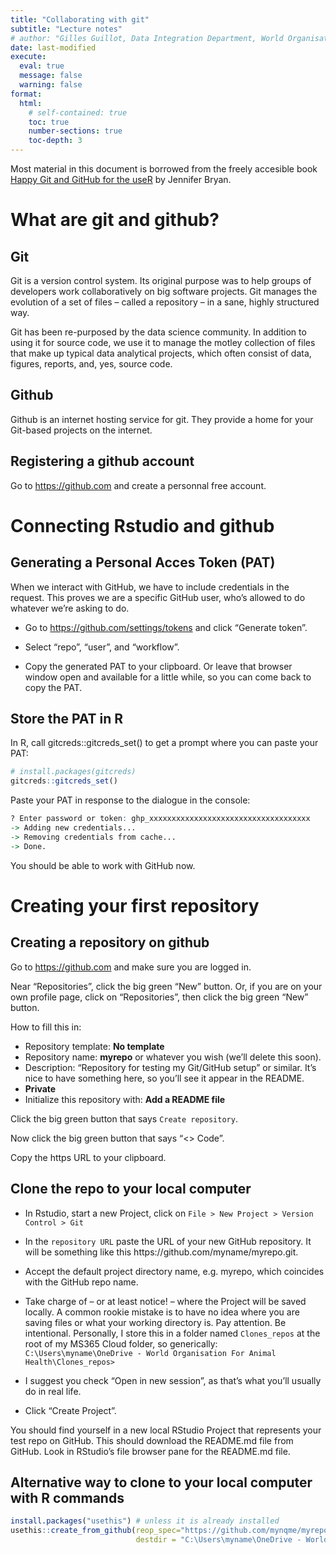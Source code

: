 ```yaml
---
title: "Collaborating with git" 
subtitle: "Lecture notes"
# author: "Gilles Guillot, Data Integration Department, World Organisation for Animal Health"
date: last-modified
execute: 
  eval: true
  message: false
  warning: false
format:
  html:
    # self-contained: true
    toc: true
    number-sections: true 
    toc-depth: 3
---
```



Most material in this document is borrowed from the freely accesible book [Happy Git and GitHub for the useR](https://happygitwithr.com) by  Jennifer Bryan.

# What are git and github?

## Git   


Git is a version control system.
Its original purpose was to help groups of developers work collaboratively on big software projects. 
Git manages the evolution of a set of files – called a repository – in a sane, highly structured way.

Git has been re-purposed by the data science community. In addition to using it for source code, we use it to manage the motley collection of files that make up typical data analytical projects, which often consist of data, figures, reports, and, yes, source code.

## Github

Github is an internet hosting service for git. They provide a home for your Git-based projects on the internet. 


## Registering a github account

Go to [https://github.com](https://github.com) and create a personnal free account.


# Connecting Rstudio and github

## Generating a Personal Acces Token (PAT)

When we interact with  GitHub, we have to include credentials in the request. 
This proves we are a specific GitHub user, who’s allowed to do whatever we’re asking to do.

* Go to [https://github.com/settings/tokens](https://github.com/settings/tokens) and click “Generate token”.

* Select “repo”, “user”, and “workflow”.

* Copy the generated PAT to your clipboard. Or leave that browser window open and available for a little while, so you can come back to copy the PAT.

## Store the PAT in R

In R, call gitcreds::gitcreds_set() to get a prompt where you can paste your PAT:


```r
# install.packages(gitcreds)
gitcreds::gitcreds_set()
```

Paste your PAT in response to the dialogue in the console:

```r
? Enter password or token: ghp_xxxxxxxxxxxxxxxxxxxxxxxxxxxxxxxxxxxx
-> Adding new credentials...
-> Removing credentials from cache...
-> Done.
```

You should be able to work with GitHub now.



# Creating your first repository

## Creating a repository on github

Go to [https://github.com](https://github.com) and make sure you are logged in.

Near “Repositories”, click the big green “New” button. 
Or, if you are on your own profile page, click on “Repositories”, then click the big green “New” button.

How to fill this in:

- Repository template: **No template**
- Repository name: **myrepo** or whatever you wish (we’ll delete this soon).
- Description: “Repository for testing my Git/GitHub setup” or similar. It’s nice to have something here, so you’ll see it appear in the README.
- **Private**
- Initialize this repository with: **Add a README file**

Click the big green button that says `Create repository`.

Now click the big green button that says “<> Code”.

Copy the https URL to your clipboard. 


## Clone the repo to your local computer

- In Rstudio,  start a new Project, click on `File > New Project > Version Control > Git` 

- In the `repository URL` paste the URL of your new GitHub repository. 
It will be something like this https://github.com/myname/myrepo.git.

- Accept the default project directory name, e.g. myrepo, which coincides with the GitHub repo name.

- Take charge of – or at least notice! – where the Project will be saved locally. 
A common rookie mistake is to have no idea where you are saving files or what your working directory is. 
Pay attention. Be intentional. 
Personally, I store this in a folder named `Clones_repos` at the root of my MS365 Cloud folder, so generically: `C:\Users\myname\OneDrive - World Organisation For Animal Health\Clones_repos>`

- I suggest you check “Open in new session”, as that’s what you’ll usually do in real life.


- Click “Create Project”.

You should find yourself in a new local RStudio Project that represents your test repo on GitHub. This should download the README.md file from GitHub. Look in RStudio’s file browser pane for the README.md file.

## Alternative way to clone  to your local computer with R commands

```r
install.packages("usethis") # unless it is already installed
usethis::create_from_github(reop_spec="https://github.com/mynqme/myrepo.git",
                            destdir = "C:\Users\myname\OneDrive - World Organisation For Animal Health\Clones_repos")
```




